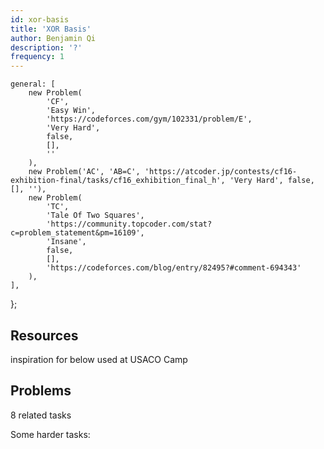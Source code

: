 ```yaml
---
id: xor-basis
title: 'XOR Basis'
author: Benjamin Qi
description: '?'
frequency: 1
---
```


	general: [
		new Problem(
			'CF',
			'Easy Win',
			'https://codeforces.com/gym/102331/problem/E',
			'Very Hard',
			false,
			[],
			''
		),
		new Problem('AC', 'AB=C', 'https://atcoder.jp/contests/cf16-exhibition-final/tasks/cf16_exhibition_final_h', 'Very Hard', false, [], ''),
		new Problem(
			'TC',
			'Tale Of Two Squares',
			'https://community.topcoder.com/stat?c=problem_statement&pm=16109',
			'Insane',
			false,
			[],
			'https://codeforces.com/blog/entry/82495?#comment-694343'
		),
	],
};

## Resources

<Resources>
	<Resource
		source="CF"
		url="https://codeforces.com/blog/entry/68953"
		title="DrSwad - Technique for Some XOR Related Problems"
		starred
	>
		inspiration for below
	</Resource>
	<Resource
		source="Benq"
		url="https://drive.google.com/drive/folders/1Ll8EuA3p64JLmzImfQu5qiWvc6_QTa0E?usp=sharing"
		title="XOR Presentation"
		starred
	>
		used at USACO Camp
	</Resource>
</Resources>

## Problems

<Resources>
	<Resource
		source="Benq"
		title="XOR Problemset"
		url="https://www.hackerrank.com/contests/xor-lab/challenges"
		starred
	>
		8 related tasks
	</Resource>
</Resources>

Some harder tasks:

<Problems problems={problems.general} />
